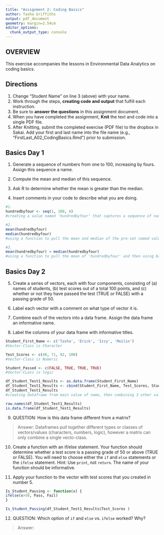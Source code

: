 ```yaml
---
title: "Assignment 2: Coding Basics"
author: Tasha Griffiths
output: pdf_document
geometry: margin=2.54cm
editor_options: 
  chunk_output_type: console
---
```


## OVERVIEW

This exercise accompanies the lessons in Environmental Data Analytics on coding basics. 

## Directions
1. Change "Student Name" on line 3 (above) with your name.
2. Work through the steps, **creating code and output** that fulfill each instruction.
3. Be sure to **answer the questions** in this assignment document.
4. When you have completed the assignment, **Knit** the text and code into a single PDF file.
5. After Knitting, submit the completed exercise (PDF file) to the dropbox in Sakai. Add your first and last name into the file name (e.g., "FirstLast_A02_CodingBasics.Rmd") prior to submission.



## Basics Day 1

1. Generate a sequence of numbers from one to 100, increasing by fours. Assign this sequence a name. 

2. Compute the mean and median of this sequence. 

3. Ask R to determine whether the mean is greater than the median. 

4. Insert comments in your code to describe what you are doing.

```r
#1. 
hundredbyfour <- seq(1, 100, 4) 
#creating a value named 'hundredbyfour' that captures a sequence of numbers from 1 to 100 by 4

#2. 
mean(hundredbyfour) 
median(hundredbyfour)
#using a function to pull the mean and median of the pre-set named value 'hundredbyfour'

#3.
mean(hundredbyfour) > median(hundredbyfour)
#using a function to pull the mean of 'hundredbyfour' and then using basic math symbols to see if the mean value is greater than the median 'hundredbyfour'

```

## Basics Day 2

5. Create a series of vectors, each with four components, consisting of (a) names of students, (b) test scores out of a total 100 points, and (c) whether or not they have passed the test (TRUE or FALSE) with a passing grade of 50.

6. Label each vector with a comment on what type of vector it is.

7. Combine each of the vectors into a data frame. Assign the data frame an informative name.

8. Label the columns of your data frame with informative titles.

```r
Student_First_Name <- c('Tasha', 'Erick', 'Izzy', 'Meilin') 
#Vector-Class is Character

Test_Scores <- c(46, 71, 92, 100)
#Vector-Class is Numeric

Student_Passed <- c(FALSE, TRUE, TRUE, TRUE)
#Vector-CLass is logic

df_Student_Test1_Results <- as.data.frame(Student_First_Name)
df_Student_Test1_Results <- cbind(Student_First_Name, Test_Scores, Student_Passed)
df_Student_Test1_Results
#creating dataframe from main value of name, then combining 3 other values to make columns 

row.names(df_Student_Test1_Results)
is.data.frame(df_Student_Test1_Results)

```

9. QUESTION: How is this data frame different from a matrix?

> Answer: Dataframes pull together different types or classes of vectors/values (characters, numbers, logic), however a matrix can only combine a single vecto-class.

10. Create a function with an if/else statement. Your function should determine whether a test score is a passing grade of 50 or above (TRUE or FALSE). You will need to choose either the `if` and `else` statements or the `ifelse` statement. Hint: Use `print`, not `return`. The name of your function should be informative.

11. Apply your function to the vector with test scores that you created in number 5. 

```r
Is_Student_Passing <- function(x) {
ifelse(x>50, Pass, Fail)
}

Is_Student_Passing(df_Student_Test1_Results$Test_Scores )
```

12. QUESTION: Which option of `if` and `else` vs. `ifelse` worked? Why?

> Answer: 
